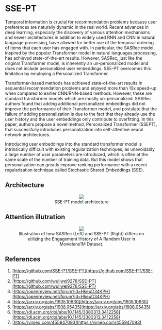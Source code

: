 # SSE-PT

Temporal information is crucial for recommendation problems because user preferences are naturally dynamic in the real world. Recent advances in deep learning, especially the discovery of various attention mechanisms and newer architectures in addition to widely used RNN and CNN in natural language processing, have allowed for better use of the temporal ordering of items that each user has engaged with. In particular, the SASRec model, inspired by the popular Transformer model in natural languages processing, has achieved state-of-the-art results. However, SASRec, just like the original Transformer model, is inherently an un-personalized model and does not include personalized user embeddings. SSE-PT overcomes this limitation by employing a Personalized Transformer.

Transformer-based methods has achieved state-of-the-art results in sequential recommendation problems and enjoyed more than 10x speed-up when compared to earlier CNN/RNN-based methods. However, these are standard transformer models which are mostly un-personalized. SASRec authors found that adding additional personalized embeddings did not improve the performance of their Transformer model, and postulate that the failure of adding personalization is due to the fact that they already use the user history and the user embeddings only contribute to overfitting. In this paper, authors propose a novel method, Personalized Transformer (SSEPT), that successfully introduces personalization into self-attentive neural network architectures.

Introducing user embeddings into the standard transformer model is intrinsically difficult with existing regularization techniques, as unavoidably a large number of user parameters are introduced, which is often at the same scale of the number of training data. But this model shows that personalization can greatly improve ranking performance with a recent regularization technique called Stochastic Shared Embeddings (SSE).

## Architecture

<figure><p><center><img src='https://github.com/recohut/transformer-rec/raw/main/docs/_images/C655229_1.png'/><figcaption>SSE-PT model architecture</figcaption></center></p></figure>

## Attention illutration

<figure><p><center><img src='https://github.com/recohut/transformer-rec/raw/main/docs/_images/C655229_2.png'/><figcaption>Illustration of how SASRec (Left) and SSE-PT (Right) differs on utilizing the Engagement History of A Random User in Movielens1M Dataset.</figcaption></center></p></figure>

## References
1. [https://github.com/SSE-PT/SSE-PT](https://github.com/SSE-PT/SSE-PT)
2. [https://github.com/wuliwei9278/SSE-PT](https://github.com/wuliwei9278/SSE-PT)
3. [https://openreview.net/forum?id=HkeuD34KPH](https://openreview.net/forum?id=HkeuD34KPH)
4. [https://arxiv.org/abs/1905.10630](https://arxiv.org/abs/1905.10630)
5. [https://arxiv.org/abs/1908.05435](https://arxiv.org/abs/1908.05435)
6. [https://dl.acm.org/doi/abs/10.1145/3383313.3412258](https://dl.acm.org/doi/abs/10.1145/3383313.3412258)
7. [https://vimeo.com/455947093](https://vimeo.com/455947093)